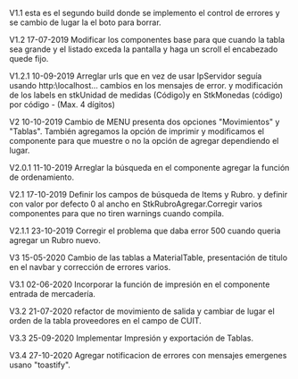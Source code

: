 V1.1
esta es el segundo build donde se implemento el control de errores y se cambio de lugar la el boto para borrar.

V1.2 17-07-2019
Modificar los componentes base para que cuando la tabla sea grande y el listado exceda la pantalla y haga un scroll el encabezado quede fijo.

V1.2.1 10-09-2019
Arreglar urls que en vez de usar IpServidor seguía usando http:\\localhost...
cambios en los mensajes de error. y modificación de los labels en stkUnidad de medidas (Código)y en StkMonedas (código) por código - (Max. 4 dígitos)

V2 10-10-2019
Cambio de MENU presenta dos opciones "Movimientos" y "Tablas". También agregamos la opción de imprimir y modificamos el componente <StkFab> para que muestre o no la opción de agregar dependiendo el lugar.

V2.0.1 11-10-2019
Arreglar la búsqueda en el componente <ListaPrecios> agregar la función de ordenamiento.

V2.1 17-10-2019
Definir los campos de búsqueda de Items y Rubro. y definir con valor por defecto 0 al ancho en StkRubroAgregar.Corregir varios componentes para que no tiren warnings cuando compila.

V2.1.1 23-10-2019
Corregir el problema que daba error 500 cuando queria agregar un Rubro nuevo.

V3 15-05-2020
Cambio de las tablas a MaterialTable, presentación de titulo en el navbar y corrección de errores varios.

V3.1 02-06-2020
Incorporar la función de impresión en el componente entrada de mercadería.

V3.2 21-07-2020
refactor de movimiento de salida y cambiar de lugar el orden de la tabla proveedores en el campo de CUIT.

V3.3 25-09-2020
Implementar Impresión y exportación de Tablas.

V3.4 27-10-2020
Agregar notificacion de errores con mensajes emergenes usano "toastify".
